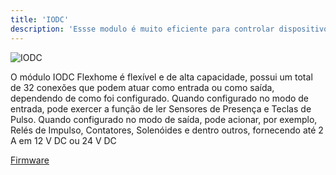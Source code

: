 ```yaml
---
title: 'IODC'
description: 'Essse modulo é muito eficiente para controlar dispositivos de corrente alternada e corrente continua de até 24 W.'
---
```


![IODC](https://imgs.unisec.com.br/unicontrol/iodc-right-angled.png)

O módulo IODC Flexhome é flexível e de alta capacidade, possui um total de 32 conexões que podem atuar como entrada ou como saída, dependendo de como foi configurado.
Quando configurado no modo de entrada, pode exercer a função de ler Sensores de Presença e Teclas de Pulso. Quando configurado no modo de saída, pode acionar, por exemplo,
Relés de Impulso, Contatores, Solenóides e dentro outros, fornecendo até 2 A em 12 V DC ou 24 V DC

[Firmware](https://github.com/unisec/flexhome/blob/main/iodc.yaml)